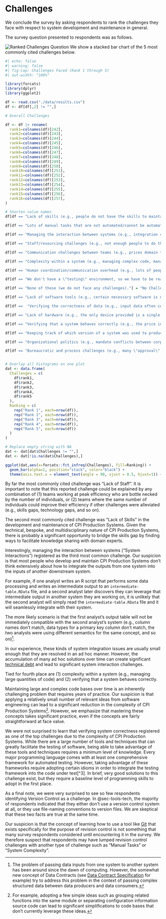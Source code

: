 # Challenges {#sec-challenges}

We conclude the survey by asking respondents to rank the challenges they face with respect to system development and maintenance in general.

The survey question presented to respondents was as follows.

![Ranked Challenges Question](./diagrams/cpi-systems-challenge-question.png)
We show a stacked bar chart of the 5 most commonly cited challenges below.

```r
#| echo: false
#| warning: false
#| fig-cap: Challenges Faced (Rank 1 through 5)
#| out-width: "100%"

library(forcats)
library(dplyr)
library(ggplot2)

df <- read.csv("./data/results.csv")
df <- df[df[,2] != "",]

# Overall Challenges

df <- df |> rename(
  rank1=colnames(df)[242],
  rank2=colnames(df)[243],
  rank3=colnames(df)[244],
  rank4=colnames(df)[245],
  rank5=colnames(df)[246],
  rank6=colnames(df)[247],
  rank7=colnames(df)[248],
  rank8=colnames(df)[249],
  rank9=colnames(df)[250],
  rank10=colnames(df)[251],
  rank11=colnames(df)[252],
  rank12=colnames(df)[253],
  rank13=colnames(df)[254],
  rank14=colnames(df)[255],
  rank15=colnames(df)[256],
  rank16=colnames(df)[257],
)

# Shorten value names
df[df == "Lack of skills (e.g., people do not have the skills to maintain complex systems)."] = "Lack of Skills"

df[df == "Lots of manual tasks that are not automated/cannot be automated (e.g., a person has to manually review system outputs to validate them)."] = "Manual Tasks"

df[df == "Managing the interaction between systems (e.g., integration challenges, passing inputs/outputs between systems)."] = "System Interactions"

df[df == "Staff/resourcing challenges (e.g., not enough people to do the work, all of our time is spent maintaining existing systems, so there is little/no capacity to develop new systems)."] = "Lack of Staff"

df[df == "Communication challenges between teams (e.g., prices domain team struggles to communicate requirements with corporate IT)."] = "Cross-Domain Communication"

df[df == "Complexity within a system (e.g., managing complex code, managing large quantities of code)."] = "System Complexity"

df[df == "Human coordination/communication overhead (e.g., lots of people need to be involved with every decision)."] = "Too Much Coordination"

df[df == "We don't have a \"testing\" environment, so we have to be really confident that our changes are correct before testing them live in our production system."] = "No Testing Environment"

df[df == "None of these (we do not face any challenges)."] = "No Challenges"

df[df == "Lack of software tools (e.g., certain necessary software is not approved by corporate IT, a commercial software product cannot be procured)."] = "Insufficient Software"

df[df ==  "Verifying the correctness of data (e.g., input data often contains mistakes, significant time is spent negotiating error fixes with the data provider)."] = "Validating Data"

df[df == "Lack of hardware (e.g., the only device provided is a single work computer, and this device does not have enough CPU/memory/storage to work with large volumes of data)."] = "Insufficient Hardware"

df[df == "Verifying that a system behaves correctly (e.g., the price index calculation logic is correct)."] = "Verifying Correctness"

df[df == "Keeping track of which version of a system was used to produce a certain version of an output."] = "Version Control"

df[df == "Organizational politics (e.g., mandate conflicts between corporate IT and the prices domain team)."] = "Organizational Politics"

df[df == "Bureaucratic and process challenges (e.g., many \"approval\" steps are required to move work forward)."] = "Bureaucracy Challenges"


# Overlay all histograms on one plot
dat <- data.frame(
  Challenges = c(
    df$rank1,
    df$rank2,
    df$rank3,
    df$rank4,
    df$rank5
  ),
  Ranking = c(
    rep("Rank 1", each=nrow(df)),
    rep("Rank 2", each=nrow(df)),
    rep("Rank 3", each=nrow(df)),
    rep("Rank 4", each=nrow(df)),
    rep("Rank 5", each=nrow(df))
  )
)

# Replace empty string with NA
dat <- dat[dat$Challenges != "",]
dat <- dat[!is.na(dat$Challenges),]

ggplot(dat,aes(x=forcats::fct_infreq(Challenges), fill=Ranking)) +
  geom_bar(alpha=1, position="stack", color="black") +
  theme(axis.text.x = element_text(angle = 90, vjust = 0.5, hjust=1)) + labs(title="Challenges Faced (Rank 1 through 5)")
```

By far the most commonly cited challenge was "Lack of Staff". It is important to note that this reported challenge could be explained by any combination of (1) teams working at peak efficiency who are bottle necked by the number of individuals, or (2) teams where the same number of individuals could improve their efficiency if other challenges were alleviated (e.g., skills gaps, technology gaps, and so on).

The second most commonly cited challenge was "Lack of Skills" in the development and maintenance of CPI Production Systems. Given the technical, bespoke, and multidisciplinary nature of CPI Production Systems, there is probably a significant opportunity to bridge the skills gap by finding ways to facilitate knowledge sharing with domain experts.

Interestingly, managing the interaction between systems ("System Interactions") registered as the third most common challenge. Our suspicion is that most people who develop and maintain CPI Production Systems don't think extensively about how to integrate the outputs from one system into the inputs of another downstream system.

For example, if one analyst writes an R script that performs some data processing and writes an intermediate output to an `intermediate-table.RData` file, and a second analyst later discovers they can leverage that intermediate output in another system they are working on, it is unlikely that the second analyst will simply read the `intermediate-table.RData` file and it will seamlessly integrate with their system.

The more likely scenario is that the first analyst's output table will not be immediately compatible with the second analyst's system (e.g., column names don't match, data types for a primary key column don't match, the two analysts were using different semantics for the same concept, and so on)[^1].

In our experience, these kinds of system integration issues are usually small enough that they are resolved in an ad hoc manner. However, the accumulation of many ad hoc solutions over time can create significant [technical debt](https://en.wikipedia.org/wiki/Technical_debt) and lead to significant system interaction challenges.

Tied for fourth place are (1) complexity within a system (e.g., managing large quantities of code) and (2) verifying that a system behaves correctly. 

Maintaining large and complex code bases over time is an inherently challenging problem that requires years of practice. Our suspicion is that applying a relatively small number of relevant ideas from software engineering can lead to a significant reduction in the complexity of CPI Production Systems[^2]. However, we emphasize that mastering these concepts takes significant practice, even if the concepts are fairly straightforward at face value.

We were not surprised to learn that verifying system correctness registered as one of the top challenges due to the complexity of CPI Production Systems. While there are a large number of tools and techniques that can greatly facilitate the testing of software, being able to take advantage of these tools and techniques requires a minimum level of knowledge. Every major programming language comes with at least one comprehensive framework for automated testing. However, taking advantage of these frameworks require adopting certain idioms in order to integrate the testing framework into the code under test[^3]. In brief, very good solutions to this challenge exist, but they require a baseline level of programming skills to adopt in the first place.

As a final note, we were very surprised to see so few respondents identifying Version Control as a challenge. In @sec-tools-tech, the majority of respondents indicated that they either don't use a version control system at all, or they use file-naming conventions to version files. We are skeptical that these two facts are true at the same time.

Our suspicion is that the concept of learning how to use a tool like [Git](https://git-scm.com/) that exists specifically for the purpose of revision control is not something that many survey respondents considered until encountering it in the survey. We therefore suspect that respondents may have lumped revision control challenges with another type of challenge such as "Manual Tasks" or "System Complexity".

[^1]: The problem of passing data inputs from one system to another system has been around since the dawn of computing. However, the somewhat new concept of Data Contracts (see [Data Contract Specification](https://datacontract.com/) for example) try to address this problem in the context of passing complex structured data between data producers and data consumers.

[^2]: For example, adopting a few simple ideas such as grouping related functions into the same module or separating configuration information source code can lead to significant simplifications to code bases that don't currently leverage these ideas.

[^4]: For example, a 1,000 line Python script that performs multiple operations on a [Pandas](https://pandas.pydata.org/) data frame entirely in the global scope will not integrate nicely with a testing framework like [PyTest](https://docs.pytest.org/en/stable/). This is because there is no straightforward way to identify and group a section of the code to be run in a test. 